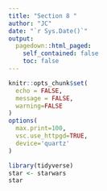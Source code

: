 ```yaml
---
title: "Section 8 "
author: "JC"
date: "`r Sys.Date()`"
output:
  pagedown::html_paged:
    self_contained: false
    toc: false
---
```


```r
knitr::opts_chunk$set(
  echo = FALSE,
  message = FALSE,
  warning=FALSE
)
options(
  max.print=100,
  vsc.use_httpgd=TRUE,
  device='quartz'
)
```

```r
library(tidyverse)
star <- starwars
star
```
